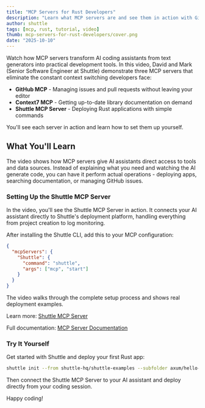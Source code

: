 ```yaml
---
title: "MCP Servers for Rust Developers"
description: "Learn what MCP servers are and see them in action with GitHub, Context7, and Shuttle integrations"
author: shuttle
tags: [mcp, rust, tutorial, video]
thumb: mcp-servers-for-rust-developers/cover.png
date: "2025-10-10"
---
```


Watch how MCP servers transform AI coding assistants from text generators into practical development tools. In this video, David and Mark (Senior Software Engineer at Shuttle) demonstrate three MCP servers that eliminate the constant context switching developers face:

- **GitHub MCP** - Managing issues and pull requests without leaving your editor
- **Context7 MCP** - Getting up-to-date library documentation on demand
- **Shuttle MCP Server** - Deploying Rust applications with simple commands

You'll see each server in action and learn how to set them up yourself.

<YouTubeEmbed videoId="eQdCSsdqLkk" title="MCP Servers for Rust Developers" />

## What You'll Learn

The video shows how MCP servers give AI assistants direct access to tools and data sources. Instead of explaining what you need and watching the AI generate code, you can have it perform actual operations - deploying apps, searching documentation, or managing GitHub issues.

### Setting Up the Shuttle MCP Server

In the video, you'll see the Shuttle MCP Server in action. It connects your AI assistant directly to Shuttle's deployment platform, handling everything from project creation to log monitoring.

After installing the Shuttle CLI, add this to your MCP configuration:

```json
{
  "mcpServers": {
    "Shuttle": {
      "command": "shuttle",
      "args": ["mcp", "start"]
    }
  }
}
```

The video walks through the complete setup process and shows real deployment examples.

Learn more: [Shuttle MCP Server](https://www.shuttle.dev/blog/2025/10/08/shuttle-mcp?utm_source=shuttle_blog&utm_medium=video&utm_campaign=mcp_servers)

Full documentation: [MCP Server Documentation](https://docs.shuttle.dev/integrations/mcp-server?utm_source=shuttle_blog&utm_medium=video&utm_campaign=mcp_servers)

### Try It Yourself

Get started with Shuttle and deploy your first Rust app:

```bash
shuttle init --from shuttle-hq/shuttle-examples --subfolder axum/hello-world
```

Then connect the Shuttle MCP Server to your AI assistant and deploy directly from your coding session.

Happy coding!
